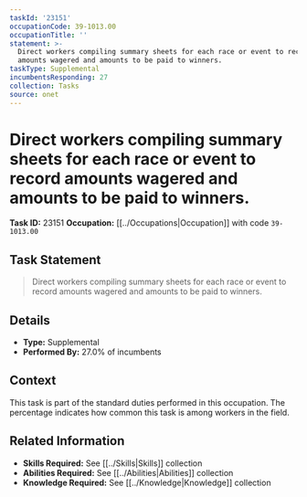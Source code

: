 ```yaml
---
taskId: '23151'
occupationCode: 39-1013.00
occupationTitle: ''
statement: >-
  Direct workers compiling summary sheets for each race or event to record
  amounts wagered and amounts to be paid to winners.
taskType: Supplemental
incumbentsResponding: 27
collection: Tasks
source: onet
---
```

# Direct workers compiling summary sheets for each race or event to record amounts wagered and amounts to be paid to winners.

**Task ID:** 23151
**Occupation:** [[../Occupations|Occupation]] with code `39-1013.00`

## Task Statement

> Direct workers compiling summary sheets for each race or event to record amounts wagered and amounts to be paid to winners.

## Details

- **Type:** Supplemental
- **Performed By:** 27.0% of incumbents

## Context

This task is part of the standard duties performed in this occupation. The percentage indicates how common this task is among workers in the field.

## Related Information

- **Skills Required:** See [[../Skills|Skills]] collection
- **Abilities Required:** See [[../Abilities|Abilities]] collection
- **Knowledge Required:** See [[../Knowledge|Knowledge]] collection
